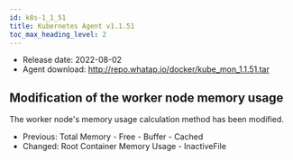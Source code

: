 ```yaml
---
id: k8s-1_1_51
title: Kubernetes Agent v1.1.51
toc_max_heading_level: 2
---
```



-   Release date: 2022-08-02
-   Agent download: http://repo.whatap.io/docker/kube_mon_1.1.51.tar

## Modification of the worker node memory usage

The worker node's memory usage calculation method has been modified.

-   Previous: Total Memory - Free - Buffer - Cached
-   Changed: Root Container Memory Usage - InactiveFile

